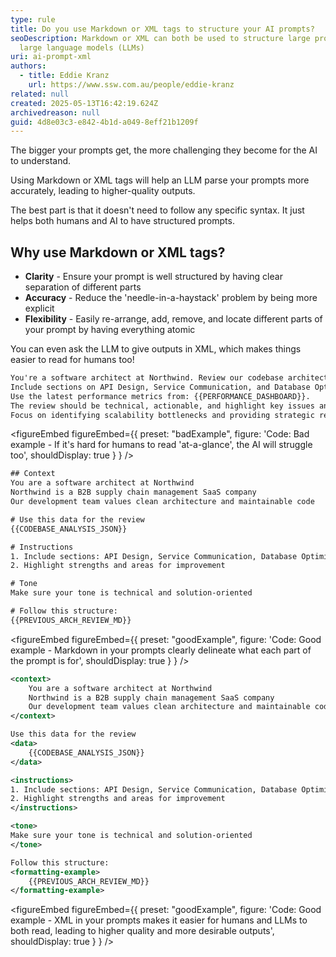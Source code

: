 ```yaml
---
type: rule
title: Do you use Markdown or XML tags to structure your AI prompts?
seoDescription: Markdown or XML can both be used to structure large prompts for
  large language models (LLMs)
uri: ai-prompt-xml
authors:
  - title: Eddie Kranz
    url: https://www.ssw.com.au/people/eddie-kranz
related: null
created: 2025-05-13T16:42:19.624Z
archivedreason: null
guid: 4d8e03c3-e842-4b1d-a049-8eff21b1209f
---
```

The bigger your prompts get, the more challenging they become for the AI to understand.

Using  Markdown or XML tags will help an LLM parse your prompts more accurately, leading to higher-quality outputs.

The best part is that it doesn't need to follow any specific syntax. It just helps both humans and AI to have structured prompts.
## Why use Markdown or XML tags?

* **Clarity** - Ensure your prompt is well structured by having clear separation of different parts
* **Accuracy** - Reduce the 'needle-in-a-haystack' problem by being more explicit
* **Flexibility** - Easily re-arrange, add, remove, and locate different parts of your prompt by having everything atomic

You can even ask the LLM to give outputs in XML, which makes things easier to read for humans too!

```html
You're a software architect at Northwind. Review our codebase architecture and suggest improvements to our microservices.
Include sections on API Design, Service Communication, and Database Optimization, referencing our current architecture document: {{ARCHITECTURE_DOC}}.
Use the latest performance metrics from: {{PERFORMANCE_DASHBOARD}}.
The review should be technical, actionable, and highlight key issues and opportunities.
Focus on identifying scalability bottlenecks and providing strategic recommendations for the next sprint.
```

<figureEmbed figureEmbed={{
  preset: "badExample",
  figure: 'Code: Bad example - If it\'s hard for humans to read \'at-a-glance\', the AI will struggle too',
  shouldDisplay: true
} } />


```xml
## Context
You are a software architect at Northwind
Northwind is a B2B supply chain management SaaS company
Our development team values clean architecture and maintainable code

# Use this data for the review
{{CODEBASE_ANALYSIS_JSON}}

# Instructions
1. Include sections: API Design, Service Communication, Database Optimization
2. Highlight strengths and areas for improvement

# Tone
Make sure your tone is technical and solution-oriented

# Follow this structure:
{{PREVIOUS_ARCH_REVIEW_MD}}
```

<figureEmbed figureEmbed={{
  preset: "goodExample",
  figure: 'Code: Good example - Markdown in your prompts clearly delineate what each part of the prompt is for',
  shouldDisplay: true
} } />


```xml
<context>
    You are a software architect at Northwind
    Northwind is a B2B supply chain management SaaS company
    Our development team values clean architecture and maintainable code
</context>

Use this data for the review
<data>
    {{CODEBASE_ANALYSIS_JSON}}
</data>

<instructions>
1. Include sections: API Design, Service Communication, Database Optimization
2. Highlight strengths and areas for improvement
</instructions>

<tone>
Make sure your tone is technical and solution-oriented
</tone>

Follow this structure:
<formatting-example>
    {{PREVIOUS_ARCH_REVIEW_MD}}
</formatting-example>
```

<figureEmbed figureEmbed={{
  preset: "goodExample",
  figure: 'Code: Good example - XML in your prompts makes it easier for humans and LLMs to both read, leading to higher quality and more desirable outputs',
  shouldDisplay: true
} } />
